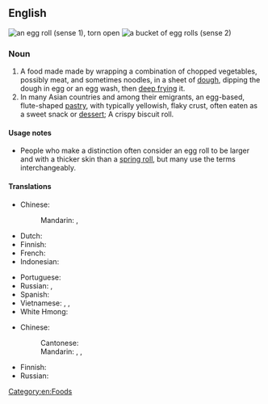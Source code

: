 {{also|eggroll|egg-roll}}

==English==
{{wikipedia}}
[[File:CookbookEggrollOpen.jpg|thumb|an egg roll (sense 1), torn open]]
[[File:Love Letters (food).jpg|thumb|a bucket of egg rolls (sense 2)]]

===Noun===
{{en-noun}}

# A food made made by wrapping a combination of chopped vegetables, possibly meat, and sometimes noodles, in a sheet of [[dough]], dipping the dough in egg or an egg wash, then [[deep frying]] it.
# In many Asian countries and among their emigrants, an egg-based, flute-shaped [[pastry]], with typically yellowish, flaky crust, often eaten as a sweet snack or [[dessert]]; A crispy biscuit roll.

====Usage notes====
* People who make a distinction often consider an egg roll to be larger and with a thicker skin than a [[spring roll]], but many use the terms interchangeably.

====Translations====
{{trans-top|a food made made by wrapping a combination of ingredients}}
* Chinese:
*: Mandarin: {{t+|cmn|潤餅|sc=Hani}}, {{t+|cmn|润饼|tr=rùnbǐng|sc=Hani}}
* Dutch: {{t+|nl|loempia|n}}
* Finnish: {{t+|fi|kevätkääryle}}
* French: {{t+|fr|pâté impérial|m}}
* Indonesian: {{t+|id|lumpia}}
{{trans-mid}}
* Portuguese: {{t|pt|[[rolo]] [[de]] [[ovos]]}}
* Russian: {{t|ru|яи́чный руле́т|m}}, {{t|ru|фарширо́ванный бли́нчик|m}}
* Spanish: {{t|es|rollo de huevo|m}}
* Vietnamese: {{t+|vi|nem rán}}, {{t+|vi|nem}}, {{t+|vi|chả giò}} {{qualifier|South Vietnam}}
* White Hmong: {{t|mww|kab yaub}}
{{trans-bottom}}

{{trans-top|an egg-based, flute-shaped pastry with typically yellowish, flaky crust}}
* Chinese:
*: Cantonese: {{t|yue|蛋卷|tr=daan6 gyun2|sc=Hani}}
*: Mandarin: {{t|cmn|雞蛋卷|sc=Hani}}, {{t|cmn|鸡蛋卷|tr=jīdànjuǎn|sc=Hani}}, {{t|cmn|蛋卷|tr=dànjuǎn|sc=Hani}}
{{trans-mid}}
* Finnish: {{t|fi|vohvelirulla}}
* Russian: {{t-needed|ru}}
{{trans-bottom}}

[[Category:en:Foods]]